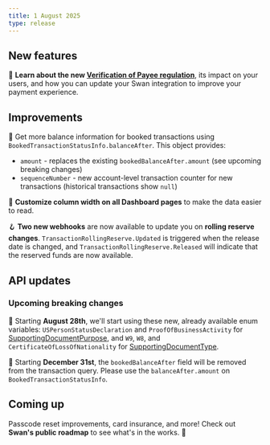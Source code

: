 ```yaml
---
title: 1 August 2025
type: release
---
```


## New features

📖 **Learn about the new [Verification of Payee regulation](/topics/payments/credit-transfers/sepa/verification-of-payee/)**, its impact on your users, and how you can update your Swan integration to improve your payment experience.

## Improvements

👥 Get more balance information for booked transactions using `BookedTransactionStatusInfo.balanceAfter`. This object provides:
- `amount` - replaces the existing `bookedBalanceAfter.amount` (see upcoming breaking changes)
- `sequenceNumber` - new account-level transaction counter for new transactions (historical transactions show `null`)

🧭 **Customize column width on all Dashboard pages** to make the data easier to read.

🪝 **Two new webhooks** are now available to update you on **rolling reserve changes**. `TransactionRollingReserve.Updated` is triggered when the release date is changed, and `TransactionRollingReserve.Released` will indicate that the reserved funds are now available.

## API updates

### Upcoming breaking changes

📄 Starting **August 28th**, we'll start using these new, already available enum variables: `USPersonStatusDeclaration` and `ProofOfBusinessActivity` for [SupportingDocumentPurpose](https://api-reference.swan.io/objects/supporting-document-purpose/), and `W9`, `W8`, and `CertificateOfLossOfNationality` for [SupportingDocumentType](https://api-reference.swan.io/enums/supporting-document-type/).

👥 Starting **December 31st**, the `bookedBalanceAfter` field will be removed from the transaction query. Please use the `balanceAfter.amount` on `BookedTransactionStatusInfo`.

## Coming up

Passcode reset improvements, card insurance, and more! Check out **Swan's public roadmap** to see what's in the works. 🚀